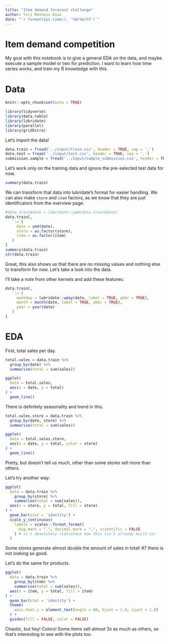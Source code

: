 ```yaml
---
title: "Item demand forecast challenge"
author: Yuri Matheus Dias
date: "`r format(Sys.time(), '%d/%m/%Y')`"
---
```


# Item demand competition

My goal with this notebook is to give a general EDA on the data, and maybe execute a sample model or two for prediction.
I want to learn how time series works, and train my R knowledge with this.

# Data

```r
knitr::opts_chunk$set(echo = TRUE)

library(tidyverse)
library(data.table) 
library(lubridate)
library(parallel)
library(gridExtra)
```

Let's import the data!

```r
data.train = fread('../input/train.csv', header = TRUE, sep = ',')
data.test = fread('../input/test.csv', header = TRUE, sep = ',')
submission.sample = fread('../input/sample_submission.csv', header = TRUE, sep = ',')
```

Let's work only on the training data and ignore the pre-selected test data for now.

```r
summary(data.train)
```

We can transform that data into lubridate's format for easier handling.
We can also make `store` and `item` factors, as we know that they are just identificators from the overview page.

```r
#data.train$date = lubridate::ymd(data.train$date)
data.train[,
   `:=`(
     date = ymd(date),
     store = as.factor(store),
     item = as.factor(item)
   )
]
summary(data.train)
str(data.train)
```

Great, this also shows us that there are no missing values and nothing else to transform for now.
Let's take a look into the data.

I'll take a note from other kernels and add these features:
```r
data.train[,
   `:=`(
     weekday = lubridate::wday(date, label = TRUE, abbr = TRUE),
     month = month(date, label = TRUE, abbr = TRUE),
     year = year(date)
   )
]
```


# EDA

First, total sales per day.

```r
total.sales = data.train %>%
  group_by(date) %>%
  summarise(total = sum(sales))

ggplot(
  data = total.sales,
  aes(x = date, y = total)
) +
  geom_line()
```

There is definitely seasonality and trend in this.

```r
total.sales.store = data.train %>%
  group_by(date, store) %>%
  summarise(total = sum(sales))

ggplot(
  data = total.sales.store,
  aes(x = date, y = total, color = store)
) +
  geom_line()
```

Pretty, but doesn't tell us much, other than some stores sell more than others.

Let's try another way:

```r
ggplot(
  data = data.train %>%
    group_by(store) %>%
    summarise(total = sum(sales)),
  aes(x = store, y = total, fill = store)
) +
  geom_bar(stat = 'identity') +
  scale_y_continuous(
    labels = scales::format_format(
      big.mark = ".", decimal.mark = ",", scientific = FALSE
    ) # it's absolutely ridiculous how this isn't already built-in!
  )
```

Some stores generate almost double the amount of sales in total!
#7 there is not looking so good.

Let's do the same for products.

```r
ggplot(
  data = data.train %>%
    group_by(item) %>%
    summarise(total = sum(sales)),
  aes(x = item, y = total, fill = item)
) +
  geom_bar(stat = 'identity') +
  theme(
    axis.text.x = element_text(angle = 60, hjust = 1.0, vjust = 1.0)
  ) + 
  guides(fill = FALSE, color = FALSE)
```

Chaotic, but hey! Colors! Some items sell almost 3x as much as others, so that's interesting to see with the plots too.

